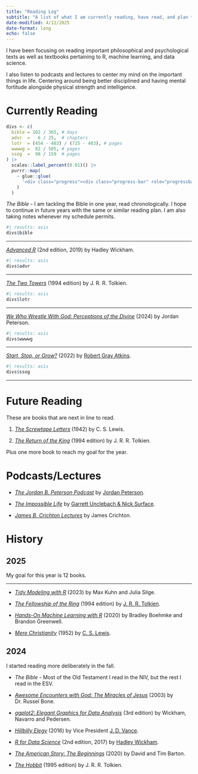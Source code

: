 ```yaml
---
title: "Reading Log"
subtitle: "A list of what I am currently reading, have read, and plan to read."
date-modified: 4/12/2025
date-format: long
echo: false
---
```


I have been focusing on reading important philosophical and psychological texts as well as textbooks pertaining to R, machine learning, and data science.

I also listen to podcasts and lectures to center my mind on the important things in life.
Centering around being better disciplined and having mental fortitude alongside physical strength and intelligence.

# Currently Reading

```r
divs <- c(
  bible = 102 / 365, # days
  advr  =   6 / 25,  # chapters
  lotr  = (454 - 403) / (725 - 403), # pages
  wwwwg =  82 / 505, # pages
  ssog  =  98 / 159  # pages
) |> 
  scales::label_percent(0.01)() |> 
  purrr::map(
    ~ glue::glue(
      '<div class="progress"><div class="progress-bar" role="progressbar" style="width: {.x};" aria-valuenow="50" aria-valuemin="0" aria-valuemax="100"></div></div>'
    )
  )
```

*The Bible* - I am tackling the Bible in one year, read chronologically. I hope to continue in future years with the same or similar reading plan. I am also taking notes whenever my schedule permits.

```r
#| results: asis
divs$bible
```

---

[*Advanced R*](https://adv-r.hadley.nz/index.html) (2nd edition, 2019) by Hadley Wickham.

```r
#| results: asis
divs$advr
```

---

[*The Two Towers*](https://en.wikipedia.org/wiki/The_Two_Towers) (1994 edition) by J. R. R. Tolkien.

```r
#| results: asis
divs$lotr
```

---

[*We Who Wrestle With God: Perceptions of the Divine*](https://www.penguinrandomhouse.com/books/714076/we-who-wrestle-with-god-by-jordan-b-peterson/) (2024) by Jordan Peterson.

```r
#| results: asis
divs$wwwwg
```

---

[*Start, Stop, or Grow?*](https://robertgrayatkins.com/book/) (2022) by [Robert Gray Atkins](https://robertgrayatkins.com/).

```r
#| results: asis
divs$ssog
```

---

# Future Reading

These are books that are next in line to read.

1. [*The Screwtape Letters*](https://en.wikipedia.org/wiki/The_Screwtape_Letters) (1942) by C. S. Lewis.

2. [*The Return of the King*](https://en.wikipedia.org/wiki/The_Return_of_the_King) (1994 edition) by J. R. R. Tolkien.

Plus one more book to reach my goal for the year.

# Podcasts/Lectures

- [*The Jordan B. Peterson Podcast*](https://open.spotify.com/show/1Zw2DKjelPnuEYpydFlhgN?si=fd1d1b72d8464e06) by [Jordan Peterson](https://www.jordanbpeterson.com/).

- [*The Impossible Life*](https://open.spotify.com/show/3McmSdhO7OR6GB97Nqq69I?si=344f35bad6284a28) by [Garrett Unclebach & Nick Surface](https://www.theimpossible.life/).

- [*James B. Crichton Lectures*](https://open.spotify.com/show/4mgsxnDBgwKIrgn7Z4Wkya?si=5b4e31ed13b4403a) by James Crichton.

# History

## 2025

My goal for this year is 12 books.

<div class="progress"><div class="progress-bar" role="progressbar" style="width: 33.33%; background-color:#d9534f;" aria-valuenow="50" aria-valuemin="0" aria-valuemax="100"></div></div>

---

- [*Tidy Modeling with R*](https://www.tmwr.org/) (2023) by Max Kuhn and Julia Silge.

- [*The Fellowship of the Ring*](https://en.wikipedia.org/wiki/The_Fellowship_of_the_Ring) (1994 edition) by [J. R. R. Tolkien](https://en.wikipedia.org/wiki/J._R._R._Tolkien).

- [*Hands-On Machine Learning with R*](https://bradleyboehmke.github.io/HOML/) (2020) by Bradley Boehmke and Brandon Greenwell.

- [*Mere Christianity*](https://en.wikipedia.org/wiki/Mere_Christianity) (1952) by [C. S. Lewis](https://en.wikipedia.org/wiki/C._S._Lewis).

## 2024

I started reading more deliberately in the fall.

- *The Bible* - Most of the Old Testament I read in the NIV, but the rest I read in the ESV.

- [*Awesome Encounters with God: The Miracles of Jesus*](https://www.thriftbooks.com/w/awesome-encounters-with-god---the-miracles-of-jesus_dr-russell-bone/52477651/#edition=71087318) (2003) by Dr. Russel Bone.

- [*ggplot2: Elegant Graphics for Data Analysis*](https://ggplot2-book.org/) (3rd edition) by Wickham, Navarro and Pedersen.

- [*Hillbilly Elegy*](https://en.wikipedia.org/wiki/Hillbilly_Elegy) (2016) by Vice President [J. D. Vance](https://en.wikipedia.org/wiki/JD_Vance).

- [*R for Data Science*](https://r4ds.hadley.nz/) (2nd edition, 2017) by [Hadley Wickham](https://github.com/hadley).

- [*The American Story: The Beginnings*](https://www.google.com/books/edition/The_American_Story/r3GVzQEACAAJ?hl=en) (2020) by David and Tim Barton.

- [*The Hobbit*](https://en.wikipedia.org/wiki/The_Hobbit) (1995 edition) by J. R. R. Tolkien.
